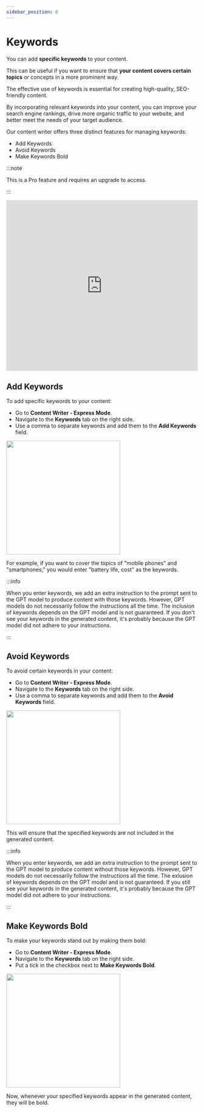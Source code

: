 ```yaml
---
sidebar_position: 6
---
```



# Keywords

You can add **specific keywords** to your content.

This can be useful if you want to ensure that **your content covers certain topics** or concepts in a more prominent way.

The effective use of keywords is essential for creating high-quality, SEO-friendly content.

By incorporating relevant keywords into your content, you can improve your search engine rankings, drive more organic traffic to your website, and better meet the needs of your target audience.

Our content writer offers three distinct features for managing keywords: 

- Add Keywords
- Avoid Keywords
- Make Keywords Bold

:::note

This is a Pro feature and requires an upgrade to access.

:::

<iframe width="100%" height="450" src="https://www.youtube.com/embed/WH63M0G_i9g" title="How to Add Keywords" frameBorder="0" allow="accelerometer; autoplay; clipboard-write; encrypted-media; gyroscope; picture-in-picture; web-share" allowFullScreen></iframe>

## Add Keywords

To add specific keywords to your content:

- Go to **Content Writer - Express Mode**.
- Navigate to the **Keywords** tab on the right side.
- Use a comma to separate keywords and add them to the **Add Keywords** field.

<img src={AddKeywords} width="300" />

For example, if you want to cover the topics of "mobile phones" and "smartphones," you would enter "battery life, cost" as the keywords.

:::info

 When you enter keywords, we add an extra instruction to the prompt sent to the GPT model to produce content with those keywords. However, GPT models do not necessarily follow the instructions all the time. The inclusion of keywords depends on the GPT model and is not guaranteed. If you don't see your keywords in the generated content, it's probably because the GPT model did not adhere to your instructions.

:::

## Avoid Keywords

To avoid certain keywords in your content:

- Go to **Content Writer - Express Mode**.
- Navigate to the **Keywords** tab on the right side.
- Use a comma to separate keywords and add them to the **Avoid Keywords** field.

<img src={AvoidKeywords} width="300" />

This will ensure that the specified keywords are not included in the generated content.

:::info

 When you enter keywords, we add an extra instruction to the prompt sent to the GPT model to produce content without those keywords. However, GPT models do not necessarily follow the instructions all the time. The exlusion of keywords depends on the GPT model and is not guaranteed. If you still see your keywords in the generated content, it's probably because the GPT model did not adhere to your instructions.

:::

## Make Keywords Bold

To make your keywords stand out by making them bold:

- Go to **Content Writer - Express Mode**.
- Navigate to the **Keywords** tab on the right side.
- Put a tick in the checkbox next to **Make Keywords Bold**.

<img src={Boldeywords} width="300" />

Now, whenever your specified keywords appear in the generated content, they will be bold.
